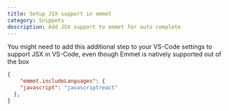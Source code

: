 ```yaml
---
title: Setup JSX support in emmet
category: Snippets
description: Add JSX support to emmet for auto complete
---
```


You might need to add this additional step to your VS-Code settings to support JSX in VS-Code, even though Emmet is natively supported out of the box

```json
{
    "emmet.includeLanguages": {
    "javascript": "javascriptreact"
  },
}
```
